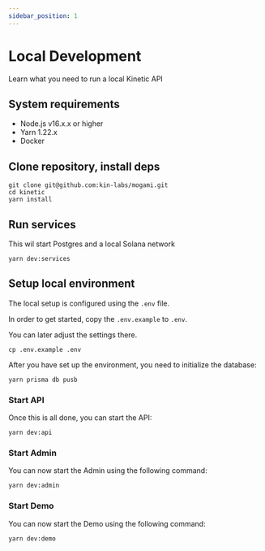 ```yaml
---
sidebar_position: 1
---
```


# Local Development

Learn what you need to run a local Kinetic API

## System requirements

- Node.js v16.x.x or higher
- Yarn 1.22.x
- Docker

## Clone repository, install deps

```shell
git clone git@github.com:kin-labs/mogami.git
cd kinetic
yarn install
```

## Run services

This wil start Postgres and a local Solana network

```shell
yarn dev:services
```

## Setup local environment

The local setup is configured using the `.env` file.

In order to get started, copy the `.env.example` to `.env`.

You can later adjust the settings there.

```shell
cp .env.example .env
```

After you have set up the environment, you need to initialize the database:

```shell
yarn prisma db pusb
````

### Start API

Once this is all done, you can start the API:

```shell
yarn dev:api
```

### Start Admin

You can now start the Admin using the following command:

```shell
yarn dev:admin
```

### Start Demo

You can now start the Demo using the following command:

```shell
yarn dev:demo
```
